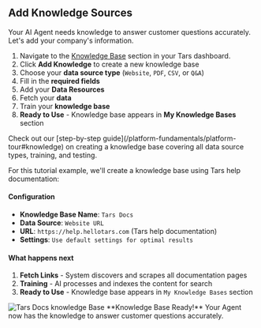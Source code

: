 ## <Icon icon="database" size="30" /> Add Knowledge Sources

Your AI Agent needs knowledge to answer customer questions accurately. Let's add your company's information.

<AccordionGroup>
<Accordion title="Step 1: Navigate to Knowledge Bases" defaultOpen="true">

1. Navigate to the [Knowledge Base](https://app.hellotars.com/knowledge) section in your Tars dashboard.
2. Click **Add Knowledge** to create a new knowledge base
3. Choose your **data source type** (`Website`, `PDF`, `CSV`, or `Q&A`)
4. Fill in the **required fields**
5. Add your **Data Resources**
6. Fetch your **data**
7. Train your **knowledge base**
8. **Ready to Use** - Knowledge base appears in **My Knowledge Bases** section

<Callout icon="book"  color="#FFC107">
  Check out our [step-by-step guide](/platform-fundamentals/platform-tour#knowledge) on creating a knowledge base covering all data source types, training, and testing.
</Callout>

</Accordion>
<Accordion title="Step 2: Create Tars Docs Knowledge Base">

For this tutorial example, we'll create a knowledge base using Tars help documentation:

#### Configuration
- **Knowledge Base Name**: `Tars Docs`
- **Data Source**: `Website URL`
- **URL**: `https://help.hellotars.com` (Tars help documentation)
- **Settings**: `Use default settings for optimal results`

#### What happens next
1. **Fetch Links** - System discovers and scrapes all documentation pages
2. **Training** - AI processes and indexes the content for search
3. **Ready to Use** - Knowledge base appears in `My Knowledge Bases` section

<Frame>
  <img src="/images/quickstart/make/added-knowledge-base.png" alt="Tars Docs knowledge Base" />
</Frame>
<Check>
  **Knowledge Base Ready!** Your Agent now has the knowledge to answer customer questions accurately.
</Check>
</Accordion>
</AccordionGroup>

